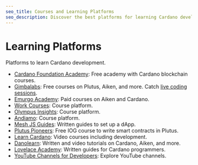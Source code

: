 ```yaml
---
seo_title: Courses and Learning Platforms
seo_description: Discover the best platforms for learning Cardano development. Explore courses on Aiken, Plutus, Mesh, and more. Become a Cardano developer today!
---
```


# Learning Platforms

Platforms to learn Cardano development.

- [Cardano Foundation Academy](https://education.cardanofoundation.org/): Free academy with Cardano blockchain courses.
- [Gimbalabs](https://plutuspbl.io): Free courses on Plutus, Aiken, and more. Catch [live coding sessions](https://www.youtube.com/@gimbalabs/streams).
- [Emurgo Academy](https://education.emurgo.io/): Paid courses on Aiken and Cardano.
- [Work Courses](https://work.courses/): Course platform.
- [Olympus Insights](https://olympusinsights.io/): Course platform.
- [Andiamo](https://www.andamio.io/courses): Course platform.
- [Mesh JS Guides](https://meshjs.dev/guides): Written guides to set up a dApp.
- [Plutus Pioneers](https://github.com/input-output-hk/plutus-pioneer-program): Free IOG course to write smart contracts in Plutus.
- [Learn Cardano](https://learncardano.io/courses/): Video courses including development.
- [Danolearn](https://danolearn.com/course/): Written and video tutorials on Cardano, Aiken, and more.
- [Lovelace Academy](https://learn.lovelace.academy): Written guides for Cardano programmers.
- [YouTube Channels for Developers](https://www.adastack.io/community/youtube#development): Explore YouTube channels.
